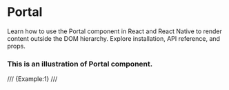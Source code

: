 # Portal

Learn how to use the Portal component in React and React Native to render content outside the DOM hierarchy. Explore installation, API reference, and props.


### This is an illustration of Portal component.
/// {Example:1} ///